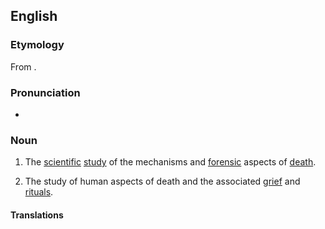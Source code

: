 ==English==
{{wikipedia}}

===Etymology===
From {{confix|en|thanato|ology}}.

===Pronunciation===
* {{a|UK}} {{IPA|en|/θanəˈtɒlədʒi/}}

===Noun===
{{en-noun|-|thanatologies}}

# The [[scientific]] [[study]] of the mechanisms and [[forensic]] aspects of [[death]].
# {{lb|en|psychology}} The study of human aspects of death and the associated [[grief]] and [[ritual]]s.

====Translations====
{{trans-see|deathlore}}